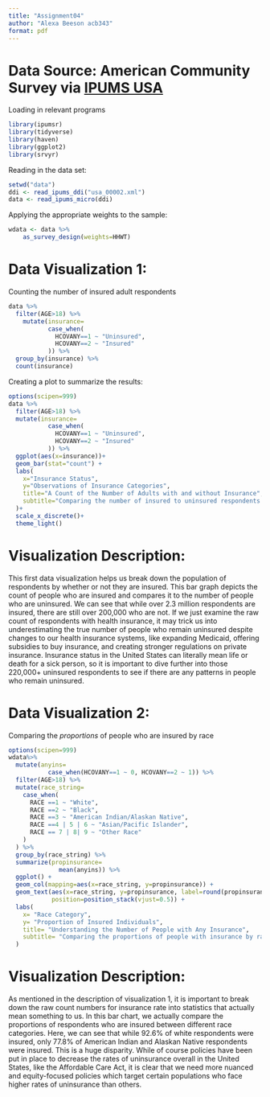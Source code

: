 ```yaml
---
title: "Assignment04"
author: "Alexa Beeson acb343"
format: pdf
---
```


# Data Source: American Community Survey via [IPUMS USA](https://usa.ipums.org/usa/)

Loading in relevant programs

```r
library(ipumsr)
library(tidyverse)
library(haven)
library(ggplot2)
library(srvyr)
```

Reading in the data set:

```r
setwd("data")
ddi <- read_ipums_ddi("usa_00002.xml")
data <- read_ipums_micro(ddi)
```

Applying the appropriate weights to the sample:

```r
wdata <- data %>%
    as_survey_design(weights=HHWT)
```

# Data Visualization 1:

Counting the number of insured adult respondents
```r
data %>%
  filter(AGE>18) %>%
    mutate(insurance=
           case_when(
             HCOVANY==1 ~ "Uninsured",
             HCOVANY==2 ~ "Insured"
           )) %>%
  group_by(insurance) %>%
  count(insurance)
```
Creating a plot to summarize the results:
```r
options(scipen=999)
data %>%
  filter(AGE>18) %>%
  mutate(insurance=
           case_when(
             HCOVANY==1 ~ "Uninsured",
             HCOVANY==2 ~ "Insured"
           )) %>%
  ggplot(aes(x=insurance))+
  geom_bar(stat="count") +
  labs(
    x="Insurance Status",
    y="Observations of Insurance Categories",
    title="A Count of the Number of Adults with and without Insurance",
    subtitle="Comparing the number of insured to uninsured respondents in 2019"
  )+
  scale_x_discrete()+
  theme_light()
```
# Visualization Description:
This first data visualization helps us break down the population of respondents by whether or not they are insured. This bar graph depicts the count of people who are insured and compares it to the number of people who are uninsured. We can see that while over 2.3 million respondents are insured, there are still over 200,000 who are not. If we just examine the raw count of respondents with health insurance, it may trick us into underestimating the true number of people who remain uninsured despite changes to our health insurance systems, like expanding Medicaid, offering subsidies to buy insurance, and creating stronger regulations on private insurance. Insurance status in the United States can literally mean life or death for a sick person, so it is important to dive further into those 220,000+ uninsured respondents to see if there are any patterns in people who remain uninsured.

# Data Visualization 2:

Comparing the *proportions* of people who are insured by race

```r
options(scipen=999)
wdata%>%
  mutate(anyins=
           case_when(HCOVANY==1 ~ 0, HCOVANY==2 ~ 1)) %>%
  filter(AGE>18) %>%
  mutate(race_string=
    case_when(
      RACE ==1 ~ "White",
      RACE ==2 ~ "Black",
      RACE ==3 ~ "American Indian/Alaskan Native",
      RACE ==4 | 5 | 6 ~ "Asian/Pacific Islander",
      RACE == 7 | 8| 9 ~ "Other Race"
    )
  ) %>%
  group_by(race_string) %>%
  summarize(propinsurance=
              mean(anyins)) %>%
  ggplot() +
  geom_col(mapping=aes(x=race_string, y=propinsurance)) +
  geom_text(aes(x=race_string, y=propinsurance, label=round(propinsurance, digits=3)),
            position=position_stack(vjust=0.5)) +
  labs(
    x= "Race Category",
    y= "Proportion of Insured Individuals",
    title= "Understanding the Number of People with Any Insurance",
    subtitle= "Comparing the proportions of people with insurance by race in 2019"
  )
```
# Visualization Description:
As mentioned in the description of visualization 1, it is important to break down the raw count numbers for insurance rate into statistics that actually mean something to us. In this bar chart, we actually compare the proportions of respondents who are insured between different race categories. Here, we can see that while 92.6% of white respondents were insured, only 77.8% of American Indian and Alaskan Native respondents were insured. This is a huge disparity. While of course policies have been put in place to decrease the rates of uninsurance overall in the United States, like the Affordable Care Act, it is clear that we need more nuanced and equity-focused policies which target certain populations who face higher rates of uninsurance than others.
